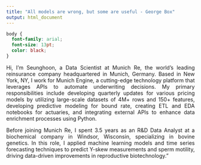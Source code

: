 ```yaml
---
title: "All models are wrong, but some are useful - George Box"
output: html_document
---
```


```css
body {
  font-family: arial;
  font-size: 13pt;
  color: black;
}
```

<style> body {text-align: justify} </style>
Hi, I'm Seunghoon, a Data Scientist at Munich Re, the world’s leading reinsurance company headquartered in Munich, Germany. Based in New York, NY, I work for Munich Engine, a cutting-edge technology platform that leverages APIs to automate underwriting decisions. My primary responsibilities include developing quarterly updates for various pricing models by  utilizing large-scale datasets of 4M+ rows and 150+ features, developing predictive modeling for bound rate, creating ETL and EDA notebooks for actuaries, and integrating external APIs to enhance data enrichment processes using Python.  

Before joining Munich Re, I spent 3.5 years as an R&D Data Analyst at a biochemical company in Windsor, Wisconsin, specializing in bovine genetics. In this role, I applied machine learning models and time series forecasting techniques to predict Y-skew measurements and sperm motility, driving data-driven improvements in reproductive biotechnology."

